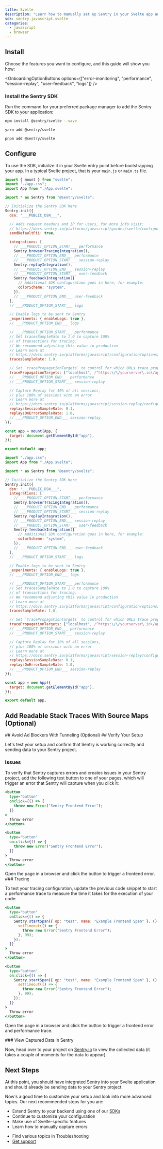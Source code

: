 ```yaml
---
title: Svelte
description: "Learn how to manually set up Sentry in your Svelte app and capture your first errors."
sdk: sentry.javascript.svelte
categories:
  - javascript
  - browser
---
```


<PlatformContent includePath="getting-started-prerequisites" />

<OnboardingSteps>

<OnboardingOption isStep>

## Install

Choose the features you want to configure, and this guide will show you how:

<OnboardingOptionButtons
  options={["error-monitoring", "performance", "session-replay", "user-feedback", "logs"]}
/>

<PlatformContent includePath="getting-started-features-expandable" />

### Install the Sentry SDK

Run the command for your preferred package manager to add the Sentry SDK to your application:

```bash {tabTitle:npm}
npm install @sentry/svelte --save
```

```bash {tabTitle:yarn}
yarn add @sentry/svelte
```

```bash {tabTitle:pnpm}
pnpm add @sentry/svelte
```
</OnboardingOption>

<OnboardingOption isStep>

## Configure

To use the SDK, initialize it in your Svelte entry point before bootstrapping your app. In a typical Svelte project, that is your `main.js` or `main.ts` file.

```javascript {tabTitle: Svelte v5+} {filename: main.js}
import { mount } from "svelte";
import "./app.css";
import App from "./App.svelte";

import * as Sentry from "@sentry/svelte";

// Initialize the Sentry SDK here
Sentry.init({
  dsn: "___PUBLIC_DSN___",

  // Adds request headers and IP for users, for more info visit:
  // https://docs.sentry.io/platforms/javascript/guides/svelte/configuration/options/#sendDefaultPii
  sendDefaultPii: true,

  integrations: [
    // ___PRODUCT_OPTION_START___ performance
    Sentry.browserTracingIntegration(),
    // ___PRODUCT_OPTION_END___ performance
    // ___PRODUCT_OPTION_START___ session-replay
    Sentry.replayIntegration(),
    // ___PRODUCT_OPTION_END___ session-replay
    // ___PRODUCT_OPTION_START___ user-feedback
    Sentry.feedbackIntegration({
      // Additional SDK configuration goes in here, for example:
      colorScheme: "system",
    }),
    // ___PRODUCT_OPTION_END___ user-feedback
  ],
  // ___PRODUCT_OPTION_START___ logs

  // Enable logs to be sent to Sentry
  _experiments: { enableLogs: true },
  // ___PRODUCT_OPTION_END___ logs

  // ___PRODUCT_OPTION_START___ performance
  // Set tracesSampleRate to 1.0 to capture 100%
  // of transactions for tracing.
  // We recommend adjusting this value in production
  // Learn more at
  // https://docs.sentry.io/platforms/javascript/configuration/options/#traces-sample-rate
  tracesSampleRate: 1.0,

  // Set `tracePropagationTargets` to control for which URLs trace propagation should be enabled
  tracePropagationTargets: ["localhost", /^https:\/\/yourserver\.io\/api/],
  // ___PRODUCT_OPTION_END___ performance
  // ___PRODUCT_OPTION_START___ session-replay

  // Capture Replay for 10% of all sessions,
  // plus 100% of sessions with an error
  // Learn more at
  // https://docs.sentry.io/platforms/javascript/session-replay/configuration/#general-integration-configuration
  replaysSessionSampleRate: 0.1,
  replaysOnErrorSampleRate: 1.0,
  // ___PRODUCT_OPTION_END___ session-replay
});

const app = mount(App, {
  target: document.getElementById("app"),
});

export default app;
```

```javascript {tabTitle: Svelte v3-v4} {filename: main.js}
import "./app.css";
import App from "./App.svelte";

import * as Sentry from "@sentry/svelte";

// Initialize the Sentry SDK here
Sentry.init({
  dsn: "___PUBLIC_DSN___",
  integrations: [
    // ___PRODUCT_OPTION_START___ performance
    Sentry.browserTracingIntegration(),
    // ___PRODUCT_OPTION_END___ performance
    // ___PRODUCT_OPTION_START___ session-replay
    Sentry.replayIntegration(),
    // ___PRODUCT_OPTION_END___ session-replay
    // ___PRODUCT_OPTION_START___ user-feedback
    Sentry.feedbackIntegration({
      // Additional SDK configuration goes in here, for example:
      colorScheme: "system",
    }),
    // ___PRODUCT_OPTION_END___ user-feedback
  ],
  // ___PRODUCT_OPTION_START___ logs

  // Enable logs to be sent to Sentry
  _experiments: { enableLogs: true },
  // ___PRODUCT_OPTION_END___ logs

  // ___PRODUCT_OPTION_START___ performance
  // Set tracesSampleRate to 1.0 to capture 100%
  // of transactions for tracing.
  // We recommend adjusting this value in production
  // Learn more at
  // https://docs.sentry.io/platforms/javascript/configuration/options/#traces-sample-rate
  tracesSampleRate: 1.0,

  // Set `tracePropagationTargets` to control for which URLs trace propagation should be enabled
  tracePropagationTargets: ["localhost", /^https:\/\/yourserver\.io\/api/],
  // ___PRODUCT_OPTION_END___ performance
  // ___PRODUCT_OPTION_START___ session-replay

  // Capture Replay for 10% of all sessions,
  // plus 100% of sessions with an error
  // Learn more at
  // https://docs.sentry.io/platforms/javascript/session-replay/configuration/#general-integration-configuration
  replaysSessionSampleRate: 0.1,
  replaysOnErrorSampleRate: 1.0,
  // ___PRODUCT_OPTION_END___ session-replay
});

const app = new App({
  target: document.getElementById("app"),
});

export default app;
```
</OnboardingOption>

<OnboardingOption isStep>

## Add Readable Stack Traces With Source Maps (Optional)

<PlatformContent includePath="getting-started-sourcemaps-short-version" />

</OnboardingOption>

<OnboardingOption isStep>
## Avoid Ad Blockers With Tunneling (Optional)

<PlatformContent includePath="getting-started-tunneling" />

</OnboardingOption>

<OnboardingOption isStep>
## Verify Your Setup

Let's test your setup and confirm that Sentry is working correctly and sending data to your Sentry project.

### Issues

To verify that Sentry captures errors and creates issues in your Sentry project, add the following test button to one of your pages, which will trigger an error that Sentry will capture when you click it:

```jsx {tabTitle:Svelte v5+} {filename:SomeComponent.svelte}
<button
  type="button"
  onclick={() => {
    throw new Error("Sentry Frontend Error");
  }}
>
  Throw error
</button>
```

```jsx {tabTitle:Svelte v3/v4} {filename:SomeComponent.svelte}
<button
  type="button"
  on:click={() => {
    throw new Error("Sentry Frontend Error");
  }}
>
  Throw error
</button>
```

<OnboardingOption optionId="performance" hideForThisOption>
  Open the page in a browser and click the button to trigger a frontend error.
</OnboardingOption>

<PlatformContent includePath="getting-started-browser-sandbox-warning" />

</OnboardingOption>

<OnboardingOption optionId="performance">
### Tracing

To test your tracing configuration, update the previous code snippet to start a performance trace to measure the time it takes for the execution of your code:

```jsx {tabTitle:Svelte v5+} {filename:SomeComponent.svelte}
<button
  type="button"
  onClick={() => {
    Sentry.startSpan({ op: "test", name: "Example Frontend Span" }, () => {
      setTimeout(() => {
        throw new Error("Sentry Frontend Error");
      }, 99);
    });
  }}
>
  Throw error
</button>
```

```jsx {tabTitle:Svelte v3/v4} {filename:SomeComponent.svelte}
<button
  type="button"
  on:click={() => {
    Sentry.startSpan({ op: "test", name: "Example Frontend Span" }, () => {
      setTimeout(() => {
        throw new Error("Sentry Frontend Error");
      }, 99);
    });
  }}
>
  Throw error
</button>
```

Open the page in a browser and click the button to trigger a frontend error and performance trace.

</OnboardingOption>

<OnboardingOption>
### View Captured Data in Sentry

Now, head over to your project on [Sentry.io](https://sentry.io/) to view the collected data (it takes a couple of moments for the data to appear).

<PlatformContent includePath="getting-started-verify-locate-data" />

## Next Steps

At this point, you should have integrated Sentry into your Svelte application and should already be sending data to your Sentry project.

Now's a good time to customize your setup and look into more advanced topics. Our next recommended steps for you are:

- Extend Sentry to your backend using one of our [SDKs](/)
- Continue to <PlatformLink to="/configuration">customize your configuration</PlatformLink>
- Make use of <PlatformLink to="/features">Svelte-specific features</PlatformLink>
- Learn how to <PlatformLink to="/usage">manually capture errors</PlatformLink>

<Expandable permalink={false} title="Are you having problems setting up the SDK?">

- Find various topics in <PlatformLink to="/troubleshooting">Troubleshooting</PlatformLink>
- [Get support](https://sentry.zendesk.com/hc/en-us/)

</Expandable>

</OnboardingOption>

</OnboardingSteps>
